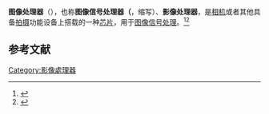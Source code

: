 {{NoteTA|G1=IT}}
{{not|圖形處理器}}
'''图像处理器'''（{{Lang-en|image processor}}），也称'''图像信号处理器（'''{{Lang|en|image signal processor}}，缩写{{Lang|en|ISP}}）、'''影像处理器'''，是[[相机|相机]]或者其他具备[[拍摄|拍摄]]功能设备上搭载的一种[[芯片|芯片]]，用于[[图像处理|图像信号处理]]。<ref>{{Cite web|title=达摩院为什么要自研ISP图像处理器?_自动|url=http://www.sohu.com/a/386309515_118792|accessdate=2020-07-20|work=www.sohu.com|language=en|archive-date=2020-07-20|archive-url=https://web.archive.org/web/20200720180816/https://www.sohu.com/a/386309515_118792|dead-url=no}}</ref><ref>{{Cite journal|title=图像信号处理器（ISP）的实现和FPGA验证|author=薛江|url=http://gb.oversea.cnki.net/KCMS/detail/detail.aspx?filename=2008028411.nh&dbcode=CMFD&dbname=CMFD2008|journal=中国优秀硕士学位论文全文数据库|issue=2008年05期|doi=|others=|year=|volume=|page=|pmid=|access-date=2020-07-20|archive-date=2020-07-20|archive-url=https://web.archive.org/web/20200720165725/http://gb.oversea.cnki.net/KCMS/detail/detail.aspx?filename=2008028411.nh&dbcode=CMFD&dbname=CMFD2008|dead-url=no}}</ref>

== 参考文献 ==
<references />

{{Authority control}}
[[Category:影像處理器|Category:影像處理器]]